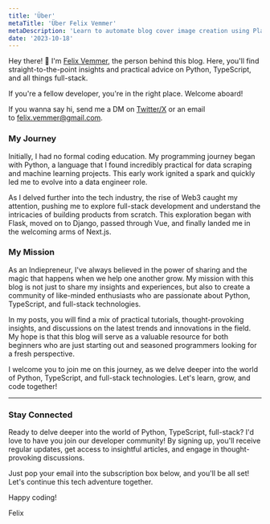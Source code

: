 ```yaml
---
title: 'Über'
metaTitle: 'Über Felix Vemmer'
metaDescription: 'Learn to automate blog cover image creation using Playwright, GPT-4, and Midjourney for SEO.'
date: '2023-10-18'
---
```


Hey there! 👋 I'm [Felix Vemmer](https://twitter.com/felixvemmer?ref=felixvemmer.com), the person behind this blog. Here, you'll find straight-to-the-point insights and practical advice on Python, TypeScript, and all things full-stack.

If you're a fellow developer, you're in the right place. Welcome aboard!

If you wanna say hi, send me a DM on [Twitter/X](https://twitter.com/felixvemmer?ref=felixvemmer.com) or an email to [felix.vemmer@gmail.com](mailto:felix.vemmer@gmail.com).

### My Journey

Initially, I had no formal coding education. My programming journey began with Python, a language that I found incredibly practical for data scraping and machine learning projects. This early work ignited a spark and quickly led me to evolve into a data engineer role.

As I delved further into the tech industry, the rise of Web3 caught my attention, pushing me to explore full-stack development and understand the intricacies of building products from scratch. This exploration began with Flask, moved on to Django, passed through Vue, and finally landed me in the welcoming arms of Next.js.

### My Mission

As an Indiepreneur, I've always believed in the power of sharing and the magic that happens when we help one another grow. My mission with this blog is not just to share my insights and experiences, but also to create a community of like-minded enthusiasts who are passionate about Python, TypeScript, and full-stack technologies.

In my posts, you will find a mix of practical tutorials, thought-provoking insights, and discussions on the latest trends and innovations in the field. My hope is that this blog will serve as a valuable resource for both beginners who are just starting out and seasoned programmers looking for a fresh perspective.

I welcome you to join me on this journey, as we delve deeper into the world of Python, TypeScript, and full-stack technologies. Let's learn, grow, and code together!

---

### Stay Connected

Ready to delve deeper into the world of Python, TypeScript, full-stack? I'd love to have you join our developer community! By signing up, you'll receive regular updates, get access to insightful articles, and engage in thought-provoking discussions.

Just pop your email into the subscription box below, and you'll be all set! Let's continue this tech adventure together.

Happy coding!

Felix
